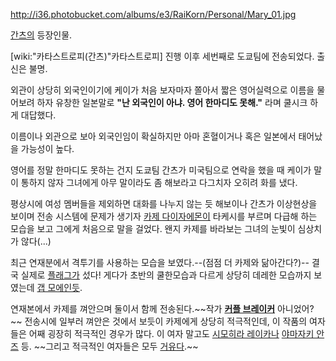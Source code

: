 http://i36.photobucket.com/albums/e3/RaiKorn/Personal/Mary_01.jpg

[[간츠]]의 등장인물.

[wiki:"카타스트로피(간츠)"카타스트로피] 진행 이후 세번째로 도쿄팀에 전송되었다. 출신은 불명.

외관이 상당히 외국인이기에 케이가 처음 보자마자 쫄아서 짧은 영어실력으로 이름을 물어보려 하자 유창한 일본말로 '''"난 외국인이 아냐. 영어 한마디도 못해."''' 라며 쿨시크 하게 대답했다. 

이름이나 외관으로 보아 외국인임이 확실하지만 아마 혼혈이거나 혹은 일본에서 태어났을 가능성이 높다.

영어를 정말 한마디도 못하는 건지 도쿄팀 간츠가 미국팀으로 연락을 했을 때 케이가 말이 통하지 않자 그녀에게 아무 말이라도 좀 해보라고 다그치자 오히려 화를 냈다.

평상시에 여성 멤버들을 제외하면 대화를 나누지 않는 듯 해보이나 간츠가 이상현상을 보이며 전송 시스템에 문제가 생기자 [[카제 다이자에몬]]이 타케시를 부르며 다급해 하는 모습을 보고 그에게 처음으로 말을 걸었다.
왠지 카제를 바라보는 그녀의 눈빛이 심상치가 않다(...)

최근 연재분에서 격투기를 사용하는 모습을 보였다.--(점점 더 카제와 닮아간다?)--
결국 실제로 [[플래그]]가 섰다! 게다가 초반의 쿨한모습과 다르게 상당히 데레한 모습까지 보였는데 [[갭 모에]]인듯.

연재본에서 카제를 껴안으며 둘이서 함께 전송된다.~~작가 '''[[커플 브레이커]]''' 아니었어?~~ 전송시에 일부러 껴안은 것에서 보듯이 카제에게 상당히 적극적인데, 이 작품의 여자들은 어째 굉장히 적극적인 경우가 많다. 이 여자 말고도 [[시모히라 레이카]]나 [[야마자키 안즈]] 등. ~~그리고 적극적인 여자들은 모두 [[거유]]다.~~
